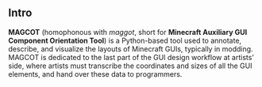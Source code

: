 == Intro ==
'''MAGCOT''' (homophonous with ''maggot'', short for '''Minecraft Auxiliary GUI Component Orientation Tool''') is a Python-based tool used to annotate, describe, and visualize the layouts of Minecraft GUIs, typically in modding.
MAGCOT is dedicated to the last part of the GUI design workflow at artists’ side, where artists must transcribe the coordinates and sizes of all the GUI elements, and hand over these data to programmers.

